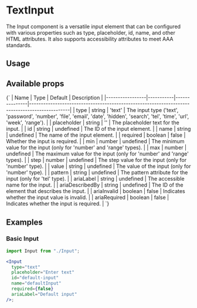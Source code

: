 
<Meta of={InputStories} />

# TextInput

The Input component is a versatile input element that can be configured with various properties such as type, placeholder, id, name, and other HTML attributes. It also supports accessibility attributes to meet AAA standards.

## Usage

<Canvas>
  <Story name="Default">
    <InputStories.Default />
  </Story>
</Canvas>

<Canvas>
  <Story name="Number Input">
    <InputStories.NumberInput />
  </Story>
</Canvas>

<Canvas>
  <Story name="Tel Input">
    <InputStories.TelInput />
  </Story>
</Canvas>

<Canvas>
  <Story name="Range Input">
    <InputStories.RangeInput />
  </Story>
</Canvas>

## Available props

<Markdown>
  {`
| Name            | Type      | Default       | Description                                                                                   |
|-----------------|-----------|---------------|-----------------------------------------------------------------------------------------------|
| type          | string  | 'text'      | The input type ('text', 'password', 'number', 'file', 'email', 'date', 'hidden', 'search', 'tel', 'time', 'url', 'week', 'range'). |
| placeholder   | string  | ''          | The placeholder text for the input.                                                           |
| id            | string  | undefined   | The ID of the input element.                                                                  |
| name          | string  | undefined   | The name of the input element.                                                                |
| required      | boolean | false       | Whether the input is required.                                                                |
| min           | number  | undefined   | The minimum value for the input (only for 'number' and 'range' types).                    |
| max           | number  | undefined   | The maximum value for the input (only for 'number' and 'range' types).                    |
| step          | number  | undefined   | The step value for the input (only for 'number' type).                                      |
| value         | string  | undefined   | The value of the input (only for 'number' type).                                            |
| pattern       | string  | undefined   | The pattern attribute for the input (only for 'tel' type).                                  |
| ariaLabel     | string  | undefined   | The accessible name for the input.                                                            |
| ariaDescribedBy | string  | undefined | The ID of the element that describes the input.                                               |
| ariaInvalid   | boolean | false       | Indicates whether the input value is invalid.                                                 |
| ariaRequired  | boolean | false       | Indicates whether the input is required.                                                      |
`}
</Markdown>

## Examples

### Basic Input

```jsx
import Input from "./Input";

<Input
  type="text"
  placeholder="Enter text"
  id="default-input"
  name="defaultInput"
  required={false}
  ariaLabel="Default input"
/>;
```
